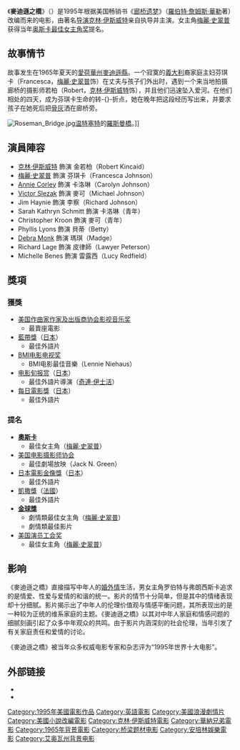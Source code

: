 {{noteTA
|1=zh-hans:廊桥遗梦;zh-hk:麥迪遜之橋;zh-tw:麥迪遜之橋;
|G1=Show
|G2=US
|2=zh-cn:罗伯特·詹姆斯·沃勒;zh-tw:羅伯特·詹姆斯·華勒;zh-hk:羅伯特·占士·沃勒;
}}
{{Infobox film
| name           = 廊桥遗梦
| original_name  = {{lang|en|''The Bridges of Madison County''}}
| image          = The Bridges Of Madison County.jpg
| director       = [[克林·伊斯威特|克林·伊斯威特]]
| producer       = [[克林·伊斯威特|克林·伊斯威特]] <br> [[凱斯琳·甘迺迪_(電影監製)|凱斯琳·甘迺迪]]
| writer         = [[羅伯特·詹姆斯·華勒|羅伯特·詹姆斯·華勒]]
| starring       = [[克林·伊斯威特|克林·伊斯威特]] <br> [[梅麗·史翠普|梅麗·史翠普]]
| music          = 
| cinematography = [[杰克·N·格林|杰克·N·格林]]
| editing        = [[喬·霍斯|喬·霍斯]]
| distributor    = [[华纳兄弟|华纳兄弟]]
| released       = {{film date|1995|6|2|美國|1995|10|7|臺灣}}
| country        = {{USA}}
| runtime        = 135分鐘
| language       = [[英語|英語]]
| budget         = [[美元|$]]22,000,000
| gross          = [[美元|$]]182,016,617 <small>（全球）</small>
| cn_name       = 廊桥遗梦
| tw_name       = 麥迪遜之橋
| hk_name       = 麥迪遜之橋
| imdb_id        = 0112579
| amg_id         = 1:134725
}}
《'''麥迪遜之橋'''》（{{lang-en|''The Bridges of Madison County''}}）是1995年根据美国畅销书《[[廊桥遗梦_(小說)|廊桥遗梦]]》（[[羅伯特·詹姆斯·華勒|羅伯特·詹姆斯·華勒]]著）改编而来的电影，由著名[[导演|导演]][[克林·伊斯威特|克林·伊斯威特]]亲自执导并主演。女主角[[梅麗·史翠普|梅麗·史翠普]]获得当年[[奥斯卡最佳女主角奖|奥斯卡最佳女主角奖]]提名。

==故事情节==
{{quotebox
|quote=「我也曾像那個小夥子一樣，開著一輛小貨車到[[内华达州|内华达州]]去，為《{{link-en|荒野浪子|High Plains Drifter}}》勘景，但可沒為任何婦女停下過腳步。」
|source=克林·伊斯威特（飾 金若柏）
|align=right
|salign=right
|width=30%
}}

故事发生在1965年夏天的[[愛荷華州|愛荷華州]][[麥迪遜縣_(愛荷華州)|麥迪遜縣]]。一个寂寞的[[義大利|義大利]]裔家庭主妇芬琪卡（Francesca，[[梅麗·史翠普|梅麗·史翠普]]饰）在丈夫与孩子们外出时，遇到一个来当地拍摄廊桥的摄影师若柏（Robert，[[克林·伊斯威特|克林·伊斯威特]]饰），并且他们迅速坠入爱河。在他们相处的四天，成为芬琪卡生命的转-{}-折点，她在晚年把这段经历写出来，并要求孩子在她死后把[[骨灰|骨灰]]洒在廊桥旁。

[[File:Roseman_Bridge.jpg|right]][[温特塞特|温特塞特]]的[[羅斯曼橋|羅斯曼橋]]。]]

== 演員陣容 ==
*[[克林·伊斯威特|克林·伊斯威特]] 飾演 金若柏（Robert Kincaid）
*[[梅麗·史翠普|梅麗·史翠普]] 飾演 芬琪卡（Francesca Johnson）
* [[Annie_Corley|Annie Corley]] 飾演 卡洛琳（Carolyn Johnson）
*[[Victor_Slezak|Victor Slezak]] 飾演 麥可（Michael Johnson）
* Jim Haynie 飾演 李察（Richard Johnson）
* Sarah Kathryn Schmitt 飾演 卡洛琳（青年）
* Christopher Kroon 飾演 麥可（青年）
* Phyllis Lyons 飾演 貝蒂（Betty）
* [[Debra_Monk|Debra Monk]] 飾演 瑪琪（Madge）
* Richard Lage 飾演 皮律師（Lawyer Peterson）
* Michelle Benes 飾演 雷露西（Lucy Redfield）

==獎項==
===獲獎===
*[[美国作曲家作家及出版商协会影视音乐奖|美国作曲家作家及出版商协会影视音乐奖]]
**最賣座電影
*[[藍帶獎|藍帶獎]]（[[日本|日本]]）
**最佳外語片
*[[BMI电影电视奖|BMI电影电视奖]]
**BMI电影最佳音樂（Lennie Niehaus）  
*[[电影旬报赏|电影旬报赏]]（[[日本|日本]]）
**最佳外語片導演（[[奇連·伊士活|奇連·伊士活]]）
*[[每日電影獎|每日電影獎]]（[[日本|日本]]）
**最佳外語片

===提名===
*'''[[奧斯卡金像獎|奧斯卡]]'''
**最佳女主角（[[梅麗·史翠普|梅麗·史翠普]]）
*[[美国电影摄影师协会|美国电影摄影师协会]]
**最佳劇場放映（Jack N. Green） 
*[[日本電影金像獎|日本電影金像獎]]（[[日本|日本]]）
**最佳外語片
*[[凱撒獎|凱撒獎]]（[[法國|法國]]）
**最佳外語片
*'''[[金球奖_(影视奖项)|金球獎]]''' 
**劇情類最佳女主角（[[梅麗·史翠普|梅麗·史翠普]]） 
**劇情類最佳影片
*[[影視演員協會獎|美国演员工会奖]]
**最佳女主角（[[梅麗·史翠普|梅麗·史翠普]]）

==影响==
《麥迪遜之橋》直接描写中年人的[[婚外情|婚外情]]生活，男女主角罗伯特与弗朗西斯卡追求的是情爱、性爱与爱情的和谐的统一。影片的情节十分简单，但是其中的情绪表现却十分细腻。影片揭示出了中年人的伦理价值观与情感平衡问题，其所表现出的是一种较为正统的维系家庭的主题。《麥迪遜之橋》以其对中年人家庭和情感问题的细腻刻画引起了众多中年观众的共鸣。由于影片内涵深刻的社会伦理，当年引发了有关家庭责任和爱情的讨论。

《麥迪遜之橋》被当年众多权威电影专家和杂志评为“1995年世界十大电影”。

==外部链接==
* {{imdb title|id=0112579|title=麥迪遜之橋}}
* {{Allmovie title|134725|The Bridges of Madison County}}

{{Clint Eastwood}}
{{蓝丝带奖最佳外语片}}
{{DEFAULTSORT:Bridges of Madison County, The}}
[[Category:1995年美國電影作品|Category:1995年美國電影作品]]
[[Category:英語電影|Category:英語電影]]
[[Category:美國浪漫劇情片|Category:美國浪漫劇情片]]
[[Category:美國小說改編電影|Category:美國小說改編電影]]
[[Category:克林·伊斯威特電影|Category:克林·伊斯威特電影]]
[[Category:華納兄弟電影|Category:華納兄弟電影]]
[[Category:1965年背景電影|Category:1965年背景電影]]
[[Category:桥梁题材电影|Category:桥梁题材电影]]
[[Category:安培林娛樂電影|Category:安培林娛樂電影]]
[[Category:艾奥瓦州背景电影|Category:艾奥瓦州背景电影]]